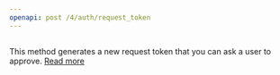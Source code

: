 ---
openapi: post /4/auth/request_token
---

##
This method generates a new request token that you can ask a user to approve. [Read more](/documentation-v4/user-auth)